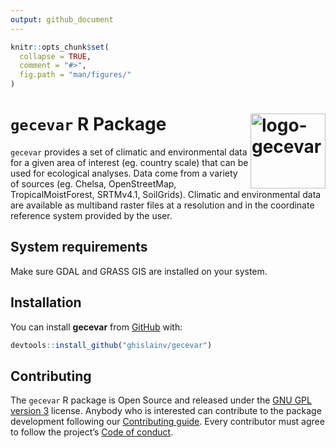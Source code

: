 ```yaml
---
output: github_document
---
```


<!-- README.md is generated from README.Rmd. Please edit that file -->

```r
knitr::opts_chunk$set(
  collapse = TRUE,
  comment = "#>",
  fig.path = "man/figures/"
)
```

# `gecevar` R Package <img src="man/figures/logo.svg" align="right" alt="logo-gecevar" width="120" />

`gecevar` provides a set of climatic and environmental data for a given area of interest (eg. country scale) that can be used for ecological analyses. Data come from a variety of sources (eg. Chelsa, OpenStreetMap, TropicalMoistForest, SRTMv4.1, SoilGrids). Climatic and environmental data are available as multiband raster files at a resolution and in the coordinate reference system provided by the user.

## System requirements

Make sure GDAL and GRASS GIS are installed on your system.

## Installation

You can install **gecevar** from [GitHub](https://github.com/ghislainv/gecevar) with:

```r
devtools::install_github("ghislainv/gecevar")
```

## Contributing

The `gecevar` R package is Open Source and released under the [GNU GPL version 3](https://www.gnu.org/licenses/gpl-3.0.en.html) license. Anybody who is interested can contribute to the package development following our [Contributing guide](CONTRIBUTING.html). Every contributor must agree to follow the project's [Code of conduct](CODE_OF_CONDUCT.html).
